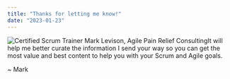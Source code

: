 ```yaml
---
title: "Thanks for letting me know!"
date: "2023-01-23"
---
```


![Certified Scrum Trainer Mark Levison, Agile Pain Relief Consulting](src/content/page/thanks-for-letting-me-know/images/headshot-facing-left-square.jpg)It will help me better curate the information I send your way so you can get the most value and best content to help you with your Scrum and Agile goals.

~ Mark
